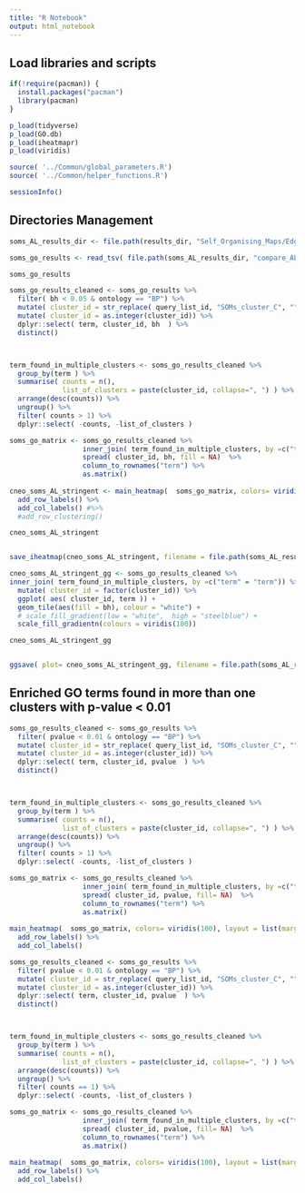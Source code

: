 ```yaml
---
title: "R Notebook"
output: html_notebook
---
```


## Load libraries and scripts
```r

if(!require(pacman)) {
  install.packages("pacman")
  library(pacman)
}

p_load(tidyverse)
p_load(GO.db)
p_load(iheatmapr)		
p_load(viridis)

source( '../Common/global_parameters.R')
source( '../Common/helper_functions.R')

sessionInfo()

```

## Directories Management
```r
soms_AL_results_dir <- file.path(results_dir, "Self_Organising_Maps/EdgeR_RUVs_QL/To_Use_k_0_Remove_5a/Condition_on_child_terms_true" ) 

```


```r

soms_go_results <- read_tsv( file.path(soms_AL_results_dir, "compare_AL/5x5/enriched_go_terms_SOMs.txt"))

soms_go_results

```


```r


soms_go_results_cleaned <- soms_go_results %>%
  filter( bh < 0.05 & ontology == "BP") %>%
  mutate( cluster_id = str_replace( query_list_id, "SOMs_cluster_C", "")   ) %>%
  mutate( cluster_id = as.integer(cluster_id)) %>%
  dplyr::select( term, cluster_id, bh  ) %>%
  distinct()



term_found_in_multiple_clusters <- soms_go_results_cleaned %>%
  group_by(term ) %>%
  summarise( counts = n(),
             list_of_clusters = paste(cluster_id, collapse=", ") ) %>%
  arrange(desc(counts)) %>%
  ungroup() %>%
  filter( counts > 1) %>%
  dplyr::select( -counts, -list_of_clusters )

soms_go_matrix <- soms_go_results_cleaned %>%
                  inner_join( term_found_in_multiple_clusters, by =c("term" = "term")) %>%
                  spread( cluster_id, bh, fill = NA)  %>%
                  column_to_rownames("term") %>%
                  as.matrix()
  
cneo_soms_AL_stringent <- main_heatmap(  soms_go_matrix, colors= viridis(100), layout = list(margin = list(l = 500)) )  %>%
  add_row_labels() %>%
  add_col_labels() #%>%
  #add_row_clustering() 

cneo_soms_AL_stringent


save_iheatmap(cneo_soms_AL_stringent, filename = file.path(soms_AL_results_dir, "compare_AL/5x5", "cneo_soms_AL_stringent_iheatmapr.png"  ))
```



```r
cneo_soms_AL_stringent_gg <- soms_go_results_cleaned %>%
inner_join( term_found_in_multiple_clusters, by =c("term" = "term")) %>%
  mutate( cluster_id = factor(cluster_id)) %>%
  ggplot( aes( cluster_id, term )) +
  geom_tile(aes(fill = bh), colour = "white") +
  # scale_fill_gradient(low = "white",  high = "steelblue") +
  scale_fill_gradientn(colours = viridis(100))

cneo_soms_AL_stringent_gg


ggsave( plot= cneo_soms_AL_stringent_gg, filename = file.path(soms_AL_results_dir, "compare_AL/5x5", "cneo_soms_AL_stringent_heatmap_ggplot.png"  ), width = 10)

```



## Enriched GO terms found in more than one clusters with p-value < 0.01
```r


soms_go_results_cleaned <- soms_go_results %>%
  filter( pvalue < 0.01 & ontology == "BP") %>%
  mutate( cluster_id = str_replace( query_list_id, "SOMs_cluster_C", "")   ) %>%
  mutate( cluster_id = as.integer(cluster_id)) %>%
  dplyr::select( term, cluster_id, pvalue  ) %>%
  distinct()



term_found_in_multiple_clusters <- soms_go_results_cleaned %>%
  group_by(term ) %>%
  summarise( counts = n(),
             list_of_clusters = paste(cluster_id, collapse=", ") ) %>%
  arrange(desc(counts)) %>%
  ungroup() %>%
  filter( counts > 1) %>%
  dplyr::select( -counts, -list_of_clusters )

soms_go_matrix <- soms_go_results_cleaned %>%
                  inner_join( term_found_in_multiple_clusters, by =c("term" = "term")) %>%
                  spread( cluster_id, pvalue, fill= NA)  %>%
                  column_to_rownames("term") %>%
                  as.matrix()
  
main_heatmap(  soms_go_matrix, colors= viridis(100), layout = list(margin = list(l = 500)) )  %>%
  add_row_labels() %>%
  add_col_labels() 
```

```r

soms_go_results_cleaned <- soms_go_results %>%
  filter( pvalue < 0.01 & ontology == "BP") %>%
  mutate( cluster_id = str_replace( query_list_id, "SOMs_cluster_C", "")   ) %>%
  mutate( cluster_id = as.integer(cluster_id)) %>%
  dplyr::select( term, cluster_id, pvalue  ) %>%
  distinct()



term_found_in_multiple_clusters <- soms_go_results_cleaned %>%
  group_by(term ) %>%
  summarise( counts = n(),
             list_of_clusters = paste(cluster_id, collapse=", ") ) %>%
  arrange(desc(counts)) %>%
  ungroup() %>%
  filter( counts == 1) %>%
  dplyr::select( -counts, -list_of_clusters )

soms_go_matrix <- soms_go_results_cleaned %>%
                  inner_join( term_found_in_multiple_clusters, by =c("term" = "term")) %>%
                  spread( cluster_id, pvalue, fill= NA)  %>%
                  column_to_rownames("term") %>%
                  as.matrix()
  
main_heatmap(  soms_go_matrix, colors= viridis(100), layout = list(margin = list(l = 500)) )  %>%
  add_row_labels() %>%
  add_col_labels() 
```

